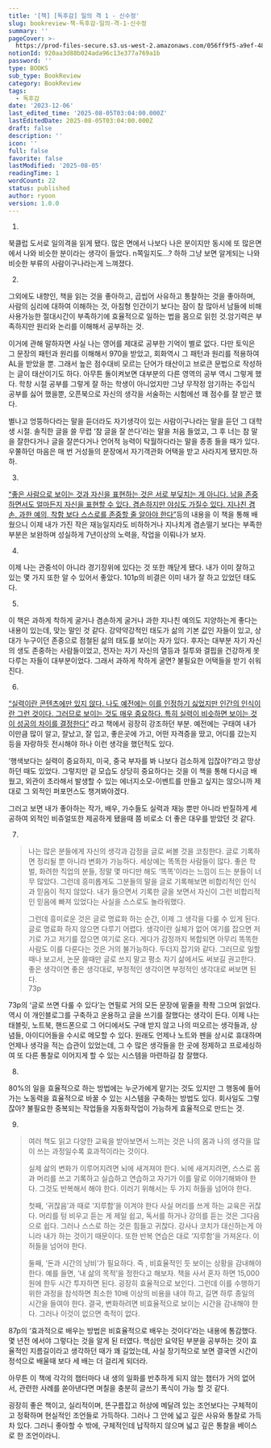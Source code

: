 ```yaml
---
title: '[책] [독후감] 일의 격 1 - 신수정'
slug: bookreview-책-독후감-일의-격-1-신수정
summary: ''
pageCover: >-
  https://prod-files-secure.s3.us-west-2.amazonaws.com/056ff9f5-a9ef-486f-8acb-9eef51d06a2d/99632647-de83-40eb-b0e6-f7d7cc00f8bf/IMG_9224.jpeg?X-Amz-Algorithm=AWS4-HMAC-SHA256&X-Amz-Content-Sha256=UNSIGNED-PAYLOAD&X-Amz-Credential=ASIAZI2LB4665KNYKHHY%2F20250805%2Fus-west-2%2Fs3%2Faws4_request&X-Amz-Date=20250805T031001Z&X-Amz-Expires=3600&X-Amz-Security-Token=IQoJb3JpZ2luX2VjEBoaCXVzLXdlc3QtMiJHMEUCIEIFY4pg2LG%2FvGY4KmTeEOCNGlSWIgxz%2Ffjw5NCaDELWAiEA%2BOVWStcXqfCbmYYNDM8RBh4OdEInQAzW9G%2FgacVj75kq%2FwMIUxAAGgw2Mzc0MjMxODM4MDUiDK5iuoRL6OhExFJUqSrcA2upEhTS5cP%2Fii8htb3XJDI41pxg8MwLlU6yGrC4bkxNIbrplYjwfHCkyQMwnF3NxkvMl1%2B8QuiLPg6IsEo1aubpll63XXInRrNsiSvfyZdS4nW%2B8GRepd%2FGY8JiQKrGJpK3HogBzge5nAQmxs9bY%2BGOwiviLlV%2F840RFU38fZELVZIAJgeni3tFgp8qu1FXqcqAX%2BBXs3uNF12xdTxkZut6Tltr2K19Z%2FXyZ3Tb85ucOHshVS%2B9Z%2Bfu0wrs8ojw4RalmPo%2BKM7STP4B4sV2iGJSLqSASZ3yS1KZ9NDZyROiJra5ADHCabLI55bRIuNvi2%2FQG6KKLG7VPEG21ymrHwysU1cfTVE%2Fx5Awj7Rdr9dV%2Bkhr7dYzMukZUz1KvYMo2Zd2zmu%2FKsynwVmv9XN4Y%2F1B%2BBq%2FukgIe4BtmnO8JGnsEkrJLwkqFAHcX68lHn6Bk%2FeDkhwSZgDBfaIQ8jt%2FVjaUzZZk53kJer3KZJUhQAOTnyG7BI2kim9z6BWIqoVgA85RQunllKd6XfawHubUxkhY52KWIcQb7DHQJNzXWx9p33n7N0pnq%2FVbXS%2FRbuB4bzt7hlNBkdrGqZ40Fcmy4GPIQRhQH1qme0aH663KAYPO3DjLASYhvXIwbYPNMNnKxcQGOqUBnGamFBS50r%2F49jLN9XKCfQg4AB4Y52sO0akGIXan77Exlq0B7mvINKqS8wCwb3Uy73XGgUlGodTf7Yr%2BzTSw6sbgtmZZn0TUD6mQwsrtwTFKKY1vXcLXs5VHsht6uzlFLLlwGdyPXJawekCMtuUa7NX2g%2Fwzm9lbX%2FtQ006197J86NbkQ1P5VjcAdFVbEJG71ijRF0evDBGBBmIJfZOHHgo52M%2BD&X-Amz-Signature=bcc2747378c90ec6d3978028d35e5b030f8f6ca3f0e253f198205bf5cebbb8cd&X-Amz-SignedHeaders=host&x-amz-checksum-mode=ENABLED&x-id=GetObject
notionId: 920aa3d88b024ada96c13e377a769a1b
password: ''
type: BOOKS
sub_type: BookReview
category: BookReview
tags:
  - 독후감
date: '2023-12-06'
last_edited_time: '2025-08-05T03:04:00.000Z'
lastEditedDate: 2025-08-05T03:04:00.000Z
draft: false
description: ''
icon: ''
full: false
favorite: false
lastModified: '2025-08-05'
readingTime: 1
wordCount: 22
status: published
author: ryoon
version: 1.0.0
---
```


1.
북클럽 도서로 일의격을 읽게 됐다. 많은 면에서 나보다 나은 분이지만 동시에 또 많은면에서 나와 비슷한 분이라는 생각이 들었다. n쪽일지도…? 하하 그냥 보면 알게되는 나와 비슷한 부류의 사람이구나라는게 느껴졌다.


2.
그외에도 내향인, 책을 읽는 것을 좋아하고, 곱씹어 사유하고 통찰하는 것을 좋아하며, 사람의 심리에 대하여 이해하는 것, 아침형 인간이기 보다는 잠이 참 많아서 남들에 비해 사용가능한 절대시간이 부족하기에 효율적으로 일하는 법을 몸으로 읽힌 것.암기력은 부족하지만 원리와 논리를 이해해서 공부하는 것. 


이거에 관해 말하자면 사실 나는 영어를 제대로 공부한 기억이 별로 없다. 다만 토익은 그 문장의 패턴과 원리를 이해해서 970을 받았고, 회화역시 그 패턴과 원리를 적용하여 AL을 받았을 뿐. 그래서 높은 점수대비 모르는 단어가 태산이고 브로큰 문법으로 작성하는 글이 태산이기도 하다. 아무튼 돌이켜보면 대부분의 다른 영역의 공부 역시 그렇게 했다. 학창 시절 공부를 그렇게 잘 하는 학생이 아니었지만 그냥 무작정 암기하는 주입식 공부를 싫어 했을뿐, 오픈북으로 자신의 생각을 서술하는 시험에선 꽤 점수를 잘 받곤 했다.


 별나고 엉뚱하다라는 말을 듣더라도 자기생각이 있는 사람이구나라는 말을 듣던 그 대학생 시절. 솔직한 글을 쓸 무렵 ‘참 글을 잘 쓴다’라는 말을 처음 들었고, 그 후 너는 참 말을 잘한다거나 글을 잘쓴다거나 언어적 능력이 탁월하다라는 말을 종종 들을 때가 있다. 우쭐하던 마음은 매 번 거성들의 문장에서 자기객관화 어택을 받고 사라지게 됐지만.하하.



3.


<u>“좋은 사람으로 보이는 것과 자신을 표현하는 것은 서로 부딪치는 게 아니다. 남을 존중하면서도 얼마든지 자신을 표현할 수 있다. 겸손하지만 야심도 가질수 있다. 지나친 겸손, 과한 예의, 착함 보다 스스로를 존중할 줄 알아야 한다”</u>등의 내용을 이 책을 통해 배웠으니 이제 내가 가진 작은 재능일지라도 비하하거나 지나치게 겸손떨기 보다는 부족한 부분은 보완하며 성실하게 7년이상의 노력을, 작업을 이뤄나가 보자.



4.


이제 나는 관중석이 아니라 경기장위에 있다는 것 또한 깨닫게 됐다. 내가 이미 잘하고 있는 몇 가지 또한 알 수 있어서 좋았다. 101p의 비결은 이미 내가 잘 하고 있었던 태도다. 


5.
이 책은 과하게 착하게 굴거나 겸손하게 굴거나 과한 지나친 예의도 지양하는게 좋다는 내용이 있는데, 맞는 말인 것 같다. 강약약강적인 태도가 삶의 기본 값인 자들이 있고, 상대가 누구이던 존중으로 점철된 삶의 태도를 보이는 자가 있다. 후자는 대부분 자기 자신의 생도 존중하는 사람들이었고, 전자는 자기 자신의 열등과 질투와 결핍을 건강하게 못다루는 자들이 대부분이었다. 그래서 과하게 착하게 굴면? 불필요한 어택들을 받기 쉬워진다.


6.


<u>“실력이란 콘텐츠에만 있지 않다. 나도 예전에는 이를 인정하기 싫었지만 인간의 인식이란 그런 것이다. 그러므로 보이는 것도 매우 중요하다. 특히 실력이 비슷하면 보이는 것이 성공의 차이를 결정한다“</u> 라고 책에서 굉장히 강조하던 부분. 예전에는 구태여 내가 이만큼 많이 알고, 잘났고, 잘 입고, 좋은곳에 가고, 어떤 자격증을 땄고, 어디를 갔는지 등을 자랑하듯 전시해야 하나 이런 생각을 했던적도 있다.

’행색보다는 실력이 중요하지, 미국, 중국 부자를 봐 나보다 검소하게 입잖아?’라고 망상하던 때도 있었다. 그렇지만 겉 모습도 상당히 중요하다는 것을 이 책을 통해 다시금 배웠고, 외관이 초라해서 발생할 수 있는 에너지소모-이벤트를 만들고 싶지는 않으니까 제대로 그 외적인 퍼포먼스도 챙겨봐야겠다.


그러고 보면 내가 좋아하는 작가, 배우, 가수들도 실력과 재능 뿐만 아니라 반질하게 세공하여 외적인 비쥬얼또한 제공하게 됐을때 쯤 비로소 더 좋은 대우를 받았던 것 같다.


7.

> 나는 많은 분들에게 자신의 생각과 감정을 글로 써볼 것을 코칭한다. 글로 기록하면 정리될 뿐 아니라 변화가 가능하다. 세상에는 똑똑한 사람들이 많다. 좋은 학벌, 화려한 직업의 분들, 정말 몇 마디만 해도 ‘똑똑’이라는 느낌이 드는 분들이 너무 많았다. 그런데 흥미롭게도 그분들의 말을 글로 기록해보면 비합리적인 인식과 믿음이 적지 않았다. 내가 들으면서 기록한 글을 보면서 자신이 그런 비합리적인 믿음에 빠져 있었다는 사실을 스스로도 놀라워했다.  
>   
> 그런데 흥미로운 것은 글로 명료화 하는 순간, 이제 그 생각을 다룰 수 있게 된다. 글로 명료화 하지 않으면 다루기 어렵다. 생각이란 실체가 없어 여기를 잡으면 저기로 가고 저기를 잡으면 여기로 온다. 게다가 감정까지 복합되면 아무리 똑똑한 사람도 이를 다룬다는 것은 거의 불가능하다. 두더지 잡기와 같다. 그러므로 일할 때나 보고서, 논문 쓸때만 글로 쓰지 말고 평소 자기 삶에서도 써보길 권고한다. 좋은 생각이면 좋은 생각대로, 부정적인 생각이면 부정적인 생각대로 써보면 된다.  
> 73p


73p의 ‘글로 쓰면 다룰 수 있다’는 연필로 거의 모든 문장에 밑줄을 좍좍 그으며 읽었다. 역시 이 개인블로그를 구축하고 운용하고 글을 쓰기를 잘했다는 생각이 든다. 이제 나는 태블릿, 노트북, 핸드폰으로 그 어디에서도 구애 받지 않고 나의 떠오르는 생각들과, 상념들, 아이디어들을 수시로 메모할 수 있다. 원래도 언제나 노트와 펜을 상시로 휴대하며 언제나 생각을 적는 습관이 있었는데, 그 수 많은 생각들을 한 곳에 정제하고 프로세싱하여 또 다른 통찰로 이어지게 할 수 있는 시스템을 마련하길 참 잘했다. 


8.
80%의 일을 효율적으로 하는 방법에는 누군가에게 맡기는 것도 있지만 그 행동에 들어가는 노동력을 효율적으로 바꿀 수 있는 시스템을 구축하는 방법도 있다. 회사일도 그렇잖아? 불필요한 중복되는 작업들을 자동화작업이 가능하게 효율적으로 만드는 것.


9.

> 여러 책도 읽고 다양한 교육을 받아보면서 느끼는 것은 나의 몸과 나의 생각을 많이 쓰는 과정일수록 효과적이라는 것이다.  
>   
> 실제 삶의 변화가 이루어지려면 뇌에 새겨져야 한다. 뇌에 새겨지려면, 스스로 몸과 머리를 쓰고 기록하고 실습하고 연습하고 자기가 이를 말로 이야기해봐야 한다. 그것도 반복해서 해야 한다. 이러기 위해서는 두 가지 허들을 넘어야 한다.   
>   
> 첫째, ‘귀찮음’과 때로 ‘지루함’을 이겨야 한다 사실 머리를 쓰게 하는 교육은 귀찮다. 머리를 텅 비우고 듣는 게 제일 쉽고, 독서를 하거나 강의를 듣는 것은 그다음으로 쉽다. 그러나 스스로 하는 것은 힘들고 귀찮다. 강사나 코치가 대신하는게 아니라 내가 하는 것이기 때문이다. 또한 반복 연습은 대로 ‘지루함’을 가져온다. 이 허들을 넘어야 한다.  
>   
> 둘째, ‘돈과 시간의 낭비’가 필요하다. 즉 , 비효율적인 듯 보이는 상황을 감내해야 한다. 예를 들면, ‘내 삶의 목적’을 정한다고 해보자. 책을 사서 혼자 하면 15,000원에 한두 시간 투자하면 된다. 굉장히 효율적으로 보인다. 그런데 이를 수행하기 위한 과정을 참석하면 최소한 10배 이상의 비용을 내야 하고, 길면 하루 종일의 시간을 들여야 한다. 결국, 변화하려면 비효율적으로 보이는 시간을 감내해야 한다. 그러나 이것이 없으면 축적이 없다.  
> 


87p의 ‘효과적으로 배우는 방법은 비효율적으로 배우는 것이다’라는 내용에 통감했다. 몇 년전 에서야 그렇다는 것을 알게 된 터였다. 핵심만 요약된 부분을 공부하는 것이 효율적인 지름길이라고 생각하던 때가 꽤 길었는데, 사실 장기적으로 보면 결국엔 시간이 정석으로 배울때 보다 세 배는 더 걸리게 되더라.


아무튼 이 책에 각각의 챕터마다 내 생의 일화를 반추하게 되지 않는 챕터가 거의 없어서, 관련한 사례를 쏟아낸다면 며칠을 충분히 글쓰기 폭식이 가능 할 것 같다.


굉장히 좋은 책이고, 실리적이며, 뜬구름잡고 허상에 메달려 있는 조언보다는 구체적이고 정확하며 현실적인 조언들로 가득하다. 그러나 그 안에 넓고 깊은 사유와 통찰로 가득차 있다. 그러니 좋아할 수 밖에, 구체적인데 납작하지 않으며 넓고 깊은 통찰을 베이스로 한 조언이라니.

